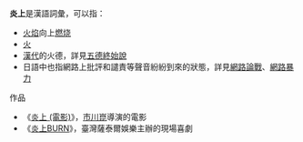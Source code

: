 {{Wiktionary|炎上}}
'''炎上'''是漢語詞彙，可以指：
*[[焰|火焰]]向上[[燃烧|燃烧]]
*[[火|火]]
*[[汉朝|漢代]]的火德，詳見[[五德終始說#相生說|五德終始說]]
*日語中也指網路上批評和譴責等聲音紛紛到來的狀態，詳見[[網路論戰|網路論戰]]、[[網路霸凌|網路暴力]]

;作品
*《[[炎上_(電影)|炎上 (電影)]]》，[[市川崑|市川崑]]導演的電影
*《[[炎上BURN|炎上BURN]]》，臺灣薩泰爾娛樂主辦的現場喜劇

{{Disambiguation|cat=二字消歧義}}